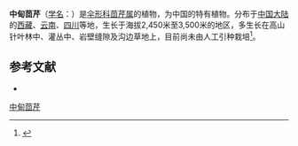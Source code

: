 {{NoteTA|G1=LS}}
{{Speciesbox
| name = 中甸茴芹
| status = 
| status_system = 
| image = 
| genus = Pimpinella
| species = chungdienensis
| authority = C. Y. Wu
}}

'''中甸茴芹'''（[[学名|学名]]：{{lang|la|''Pimpinella chungdienensis''}}）是[[伞形科|伞形科]][[茴芹属|茴芹属]]的植物，为中国的特有植物。分布于[[中国大陆|中国大陆]]的[[西藏|西藏]]、[[云南|云南]]、[[四川|四川]]等地，生长于海拔2,450米至3,500米的地区，多生长在高山针叶林中、灌丛中、岩壁缝隙及沟边草地上，目前尚未由人工引种栽培<ref name="植物通--植物数据库-zhiwutong">{{cite web | title=中甸茴芹Pimpinella chungdienensis C. Y. Wu _植物通 | website=植物通--植物数据库-zhiwutong | url=https://www.zhiwutong.com/latin/Umbelliferae/Pimpinella-chungdienensis-C-Y-Wu.htm | language=zh | access-date=2021-02-07}}</ref>。

== 参考文献 ==
<div class="references-small">
* {{cite web| url =http://www.bioinfo.cn/db05/KmzwSpecies.php?action=view&id=23001| title =中甸茴芹| work =《中国高等植物数据库全库》| publisher =中国科学院微生物研究所| author =昆明植物研究所| accessdate =2009-02-25| deadurl =yes| archiveurl =https://web.archive.org/web/20160305060849/http://www.bioinfo.cn/db05/KmzwSpecies.php?action=view&id=23001| archivedate =2016-03-05}}
</div>
{{Taxonbar|from=Q10875909}}

[[Category:茴芹属|中甸茴芹]]


{{Apiales-stub}}